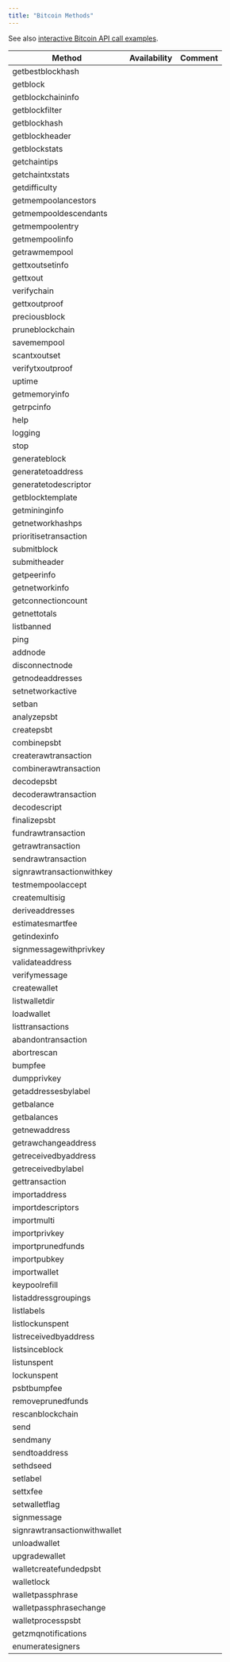 ```yaml
---
title: "Bitcoin Methods"
---
```


See also [interactive Bitcoin API call examples](/api-reference/bitcoin-api-reference).

| Method                       | Availability | Comment |
| ---------------------------- | ------------ | ------- |
| getbestblockhash             | <Icon icon="square-check"  iconType="solid" />            |         |
| getblock                     | <Icon icon="square-check"  iconType="solid" />            |         |
| getblockchaininfo            | <Icon icon="square-check"  iconType="solid" />            |         |
| getblockfilter               | <Icon icon="xmark"  iconType="solid" />            |         |
| getblockhash                 | <Icon icon="square-check"  iconType="solid" />            |         |
| getblockheader               | <Icon icon="square-check"  iconType="solid" />            |         |
| getblockstats                | <Icon icon="square-check"  iconType="solid" />            |         |
| getchaintips                 | <Icon icon="square-check"  iconType="solid" />            |         |
| getchaintxstats              | <Icon icon="square-check"  iconType="solid" />            |         |
| getdifficulty                | <Icon icon="square-check"  iconType="solid" />            |         |
| getmempoolancestors          | <Icon icon="square-check"  iconType="solid" />            |         |
| getmempooldescendants        | <Icon icon="square-check"  iconType="solid" />            |         |
| getmempoolentry              | <Icon icon="square-check"  iconType="solid" />            |         |
| getmempoolinfo               | <Icon icon="square-check"  iconType="solid" />            |         |
| getrawmempool                | <Icon icon="square-check"  iconType="solid" />            |         |
| gettxoutsetinfo              | <Icon icon="square-check"  iconType="solid" />            |         |
| gettxout                     | <Icon icon="square-check"  iconType="solid" />            |         |
| verifychain                  | <Icon icon="square-check"  iconType="solid" />            |         |
| gettxoutproof                | <Icon icon="square-check"  iconType="solid" />            |         |
| preciousblock                | <Icon icon="square-check"  iconType="solid" />            |         |
| pruneblockchain              | <Icon icon="xmark"  iconType="solid" />            |         |
| savemempool                  | <Icon icon="square-check"  iconType="solid" />            |         |
| scantxoutset                 | <Icon icon="square-check"  iconType="solid" />            |         |
| verifytxoutproof             | <Icon icon="square-check"  iconType="solid" />            |         |
| uptime                       | <Icon icon="square-check"  iconType="solid" />            |         |
| getmemoryinfo                | <Icon icon="square-check"  iconType="solid" />            |         |
| getrpcinfo                   | <Icon icon="square-check"  iconType="solid" />            |         |
| help                         | <Icon icon="square-check"  iconType="solid" />            |         |
| logging                      | <Icon icon="square-check"  iconType="solid" />            |         |
| stop                         | <Icon icon="xmark"  iconType="solid" />            |         |
| generateblock                | <Icon icon="xmark"  iconType="solid" />            |         |
| generatetoaddress            | <Icon icon="xmark"  iconType="solid" />            |         |
| generatetodescriptor         | <Icon icon="xmark"  iconType="solid" />            |         |
| getblocktemplate             | <Icon icon="square-check"  iconType="solid" />            |         |
| getmininginfo                | <Icon icon="square-check"  iconType="solid" />            |         |
| getnetworkhashps             | <Icon icon="square-check"  iconType="solid" />            |         |
| prioritisetransaction        | <Icon icon="square-check"  iconType="solid" />            |         |
| submitblock                  | <Icon icon="xmark"  iconType="solid" />            |         |
| submitheader                 | <Icon icon="xmark"  iconType="solid" />            |         |
| getpeerinfo                  | <Icon icon="square-check"  iconType="solid" />            |         |
| getnetworkinfo               | <Icon icon="square-check"  iconType="solid" />            |         |
| getconnectioncount           | <Icon icon="square-check"  iconType="solid" />            |         |
| getnettotals                 | <Icon icon="square-check"  iconType="solid" />            |         |
| listbanned                   | <Icon icon="square-check"  iconType="solid" />            |         |
| ping                         | <Icon icon="square-check"  iconType="solid" />            |         |
| addnode                      | <Icon icon="xmark"  iconType="solid" />            |         |
| disconnectnode               | <Icon icon="xmark"  iconType="solid" />            |         |
| getnodeaddresses             | <Icon icon="square-check"  iconType="solid" />            |         |
| setnetworkactive             | <Icon icon="square-check"  iconType="solid" />            |         |
| setban                       | <Icon icon="xmark"  iconType="solid" />            |         |
| analyzepsbt                  | <Icon icon="square-check"  iconType="solid" />            |         |
| createpsbt                   | <Icon icon="square-check"  iconType="solid" />            |         |
| combinepsbt                  | <Icon icon="square-check"  iconType="solid" />            |         |
| createrawtransaction         | <Icon icon="square-check"  iconType="solid" />            |         |
| combinerawtransaction        | <Icon icon="square-check"  iconType="solid" />            |         |
| decodepsbt                   | <Icon icon="square-check"  iconType="solid" />            |         |
| decoderawtransaction         | <Icon icon="square-check"  iconType="solid" />            |         |
| decodescript                 | <Icon icon="square-check"  iconType="solid" />            |         |
| finalizepsbt                 | <Icon icon="square-check"  iconType="solid" />            |         |
| fundrawtransaction           | <Icon icon="xmark"  iconType="solid" />            |         |
| getrawtransaction            | <Icon icon="square-check"  iconType="solid" />            |         |
| sendrawtransaction           | <Icon icon="square-check"  iconType="solid" />            |         |
| signrawtransactionwithkey    | <Icon icon="square-check"  iconType="solid" />            |         |
| testmempoolaccept            | <Icon icon="square-check"  iconType="solid" />            |         |
| createmultisig               | <Icon icon="square-check"  iconType="solid" />            |         |
| deriveaddresses              | <Icon icon="square-check"  iconType="solid" />            |         |
| estimatesmartfee             | <Icon icon="square-check"  iconType="solid" />            |         |
| getindexinfo                 | <Icon icon="xmark"  iconType="solid" />            |         |
| signmessagewithprivkey       | <Icon icon="square-check"  iconType="solid" />            |         |
| validateaddress              | <Icon icon="square-check"  iconType="solid" />            |         |
| verifymessage                | <Icon icon="square-check"  iconType="solid" />            |         |
| createwallet                 | <Icon icon="xmark"  iconType="solid" />            |         |
| listwalletdir                | <Icon icon="xmark"  iconType="solid" />            |         |
| loadwallet                   | <Icon icon="xmark"  iconType="solid" />            |         |
| listtransactions             | <Icon icon="xmark"  iconType="solid" />            |         |
| abandontransaction           | <Icon icon="xmark"  iconType="solid" />            |         |
| abortrescan                  | <Icon icon="xmark"  iconType="solid" />            |         |
| bumpfee                      | <Icon icon="xmark"  iconType="solid" />            |         |
| dumpprivkey                  | <Icon icon="xmark"  iconType="solid" />            |         |
| getaddressesbylabel          | <Icon icon="xmark"  iconType="solid" />            |         |
| getbalance                   | <Icon icon="xmark"  iconType="solid" />            |         |
| getbalances                  | <Icon icon="xmark"  iconType="solid" />            |         |
| getnewaddress                | <Icon icon="xmark"  iconType="solid" />            |         |
| getrawchangeaddress          | <Icon icon="xmark"  iconType="solid" />            |         |
| getreceivedbyaddress         | <Icon icon="xmark"  iconType="solid" />            |         |
| getreceivedbylabel           | <Icon icon="xmark"  iconType="solid" />            |         |
| gettransaction               | <Icon icon="xmark"  iconType="solid" />            |         |
| importaddress                | <Icon icon="xmark"  iconType="solid" />            |         |
| importdescriptors            | <Icon icon="xmark"  iconType="solid" />            |         |
| importmulti                  | <Icon icon="xmark"  iconType="solid" />            |         |
| importprivkey                | <Icon icon="xmark"  iconType="solid" />            |         |
| importprunedfunds            | <Icon icon="xmark"  iconType="solid" />            |         |
| importpubkey                 | <Icon icon="xmark"  iconType="solid" />            |         |
| importwallet                 | <Icon icon="xmark"  iconType="solid" />            |         |
| keypoolrefill                | <Icon icon="xmark"  iconType="solid" />            |         |
| listaddressgroupings         | <Icon icon="xmark"  iconType="solid" />            |         |
| listlabels                   | <Icon icon="xmark"  iconType="solid" />            |         |
| listlockunspent              | <Icon icon="xmark"  iconType="solid" />            |         |
| listreceivedbyaddress        | <Icon icon="xmark"  iconType="solid" />            |         |
| listsinceblock               | <Icon icon="xmark"  iconType="solid" />            |         |
| listunspent                  | <Icon icon="xmark"  iconType="solid" />            |         |
| lockunspent                  | <Icon icon="xmark"  iconType="solid" />            |         |
| psbtbumpfee                  | <Icon icon="xmark"  iconType="solid" />            |         |
| removeprunedfunds            | <Icon icon="xmark"  iconType="solid" />            |         |
| rescanblockchain             | <Icon icon="xmark"  iconType="solid" />            |         |
| send                         | <Icon icon="xmark"  iconType="solid" />            |         |
| sendmany                     | <Icon icon="xmark"  iconType="solid" />            |         |
| sendtoaddress                | <Icon icon="xmark"  iconType="solid" />            |         |
| sethdseed                    | <Icon icon="xmark"  iconType="solid" />            |         |
| setlabel                     | <Icon icon="xmark"  iconType="solid" />            |         |
| settxfee                     | <Icon icon="xmark"  iconType="solid" />            |         |
| setwalletflag                | <Icon icon="xmark"  iconType="solid" />            |         |
| signmessage                  | <Icon icon="xmark"  iconType="solid" />            |         |
| signrawtransactionwithwallet | <Icon icon="xmark"  iconType="solid" />            |         |
| unloadwallet                 | <Icon icon="xmark"  iconType="solid" />            |         |
| upgradewallet                | <Icon icon="xmark"  iconType="solid" />            |         |
| walletcreatefundedpsbt       | <Icon icon="xmark"  iconType="solid" />            |         |
| walletlock                   | <Icon icon="xmark"  iconType="solid" />            |         |
| walletpassphrase             | <Icon icon="xmark"  iconType="solid" />            |         |
| walletpassphrasechange       | <Icon icon="xmark"  iconType="solid" />            |         |
| walletprocesspsbt            | <Icon icon="xmark"  iconType="solid" />            |         |
| getzmqnotifications          | <Icon icon="square-check"  iconType="solid" />            |         |
| enumeratesigners             | <Icon icon="xmark"  iconType="solid" />            |         |
